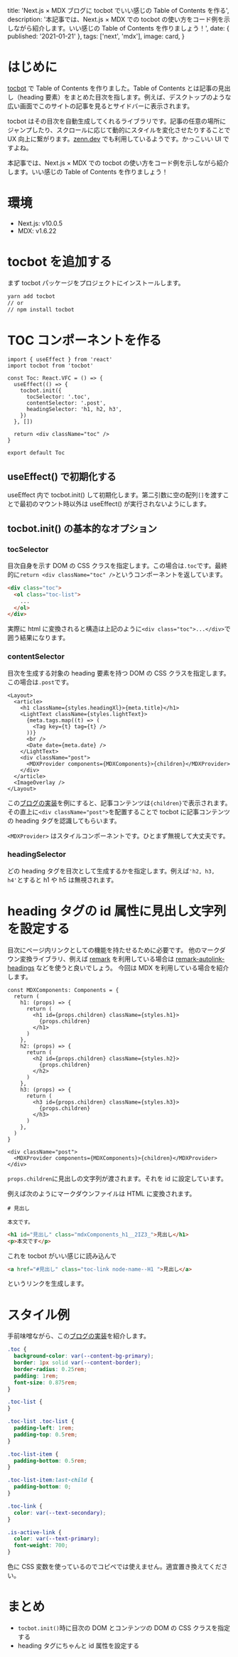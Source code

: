 
  title: 'Next.js × MDX ブログに tocbot でいい感じの Table of Contents を作る',
  description:
    '本記事では、Next.js × MDX での tocbot の使い方をコード例を示しながら紹介します。いい感じの Table of Contents を作りましょう！',
  date: { published: '2021-01-21' },
  tags: ['next', 'mdx'],
  image: card,
}

# はじめに

[tocbot](https://github.com/tscanlin/tocbot) で Table of Contents を作りました。Table of Contents とは記事の見出し（heading 要素）をまとめた目次を指します。例えば、デスクトップのような広い画面でこのサイトの記事を見るとサイドバーに表示されます。

tocbot はその目次を自動生成してくれるライブラリです。記事の任意の場所にジャンプしたり、スクロールに応じて動的にスタイルを変化させたりすることで UX 向上に繋がります。[zenn.dev](https://zenn.dev/) でも利用しているようです。かっこいい UI ですよね。

本記事では、Next.js × MDX での tocbot の使い方をコード例を示しながら紹介します。いい感じの Table of Contents を作りましょう！

# 環境

- Next.js: v10.0.5
- MDX: v1.6.22

# tocbot を追加する

まず tocbot パッケージをプロジェクトにインストールします。

```sh
yarn add tocbot
// or
// npm install tocbot
```

# TOC コンポーネントを作る

```tsx:toc.tsx
import { useEffect } from 'react'
import tocbot from 'tocbot'

const Toc: React.VFC = () => {
  useEffect(() => {
    tocbot.init({
      tocSelector: '.toc',
      contentSelector: '.post',
      headingSelector: 'h1, h2, h3',
    })
  }, [])

  return <div className="toc" />
}

export default Toc
```

## useEffect() で初期化する

useEffect 内で tocbot.init() して初期化します。第二引数に空の配列`[]`を渡すことで最初のマウント時以外は useEffect() が実行されないようにします。

## tocbot.init() の基本的なオプション

### tocSelector

目次自身を示す DOM の CSS クラスを指定します。この場合は`.toc`です。最終的に`return <div className="toc" />`というコンポーネントを返しています。

```html
<div class="toc">
  <ol class="toc-list">
    ...
  </ol>
</div>
```

実際に html に変換されると構造は上記のように`<div class="toc">...</div>`で囲う結果になります。

### contentSelector

目次を生成する対象の heading 要素を持つ DOM の CSS クラスを指定します。この場合は`.post`です。

```tsx:post.tsx
<Layout>
  <article>
    <h1 className={styles.headingXl}>{meta.title}</h1>
    <LightText className={styles.lightText}>
      {meta.tags.map((t) => (
        <Tag key={t} tag={t} />
      ))}
      <br />
      <Date date={meta.date} />
    </LightText>
    <div className="post">
      <MDXProvider components={MDXComponents}>{children}</MDXProvider>
    </div>
  </article>
  <ImageOverlay />
</Layout>
```

この[ブログの実装](https://github.com/kimizuy/blog.kimizuy.dev/blob/main/src/components/post.tsx)を例にすると、記事コンテンツは`{children}`で表示されます。その直上に`<div className="post">`を配置することで tocbot に記事コンテンツの heading タグを認識してもらいます。

`<MDXProvider>` はスタイルコンポーネントです。ひとまず無視して大丈夫です。

### headingSelector

どの heading タグを目次として生成するかを指定します。例えば`'h2, h3, h4'`とすると h1 や h5 は無視されます。

# heading タグの id 属性に見出し文字列を設定する

目次にページ内リンクとしての機能を持たせるために必要です。
他のマークダウン変換ライブラリ、例えば [remark](https://github.com/remarkjs/remark) を利用している場合は [remark-autolink-headings](https://github.com/remarkjs/remark-autolink-headings) などを使うと良いでしょう。
今回は MDX を利用している場合を紹介します。

```tsx:mdxComponents.tsx
const MDXComponents: Components = {
  return (
    h1: (props) => {
      return (
        <h1 id={props.children} className={styles.h1}>
          {props.children}
        </h1>
      )
    },
    h2: (props) => {
      return (
        <h2 id={props.children} className={styles.h2}>
          {props.children}
        </h2>
      )
    },
    h3: (props) => {
      return (
        <h3 id={props.children} className={styles.h3}>
          {props.children}
        </h3>
      )
    },
  )
}
```

```tsx:post.tsx
<div className="post">
  <MDXProvider components={MDXComponents}>{children}</MDXProvider>
</div>
```

`props.children`に見出しの文字列が渡されます。それを id に設定しています。

例えば次のようにマークダウンファイルは HTML に変換されます。

```mdx
# 見出し

本文です。
```

```html
<h1 id="見出し" class="mdxComponents_h1__2IZ3_">見出し</h1>
<p>本文です</p>
```

これを tocbot がいい感じに読み込んで

```html
<a href="#見出し" class="toc-link node-name--H1 ">見出し</a>
```

というリンクを生成します。

# スタイル例

手前味噌ながら、この[ブログの実装](https://github.com/kimizuy/blog.kimizuy.dev/blob/main/src/styles/toc.css)を紹介します。

```css:toc.css
.toc {
  background-color: var(--content-bg-primary);
  border: 1px solid var(--content-border);
  border-radius: 0.25rem;
  padding: 1rem;
  font-size: 0.875rem;
}

.toc-list {
}

.toc-list .toc-list {
  padding-left: 1rem;
  padding-top: 0.5rem;
}

.toc-list-item {
  padding-bottom: 0.5rem;
}

.toc-list-item:last-child {
  padding-bottom: 0;
}

.toc-link {
  color: var(--text-secondary);
}

.is-active-link {
  color: var(--text-primary);
  font-weight: 700;
}
```

色に CSS 変数を使っているのでコピペでは使えません。適宜置き換えてください。

# まとめ

- `tocbot.init()`時に目次の DOM とコンテンツの DOM の CSS クラスを指定する
- heading タグにちゃんと id 属性を設定する
